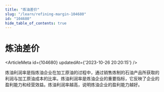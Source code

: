```yaml
---
title: "炼油差价"
slug: "/learn/refining-margin-104680"
id: "104680"
hide_table_of_contents: true
---
```



# 炼油差价

<ArticleMeta id={104680} updatedAt={'2023-10-26 20:20:15'} />
<div className='border-solid border-b border-t-0 my-4 border-[var(--ifm-color-gray-300)]' />

炼油利润率是指炼油企业在加工原油的过程中，通过销售炼制的石油产品所获取的利润与加工原油成本的比率。炼油利润率是炼油企业的重要指标，它反映了企业的盈利能力和经营效益。炼油利润率越高，说明炼油企业的盈利能力越好。
